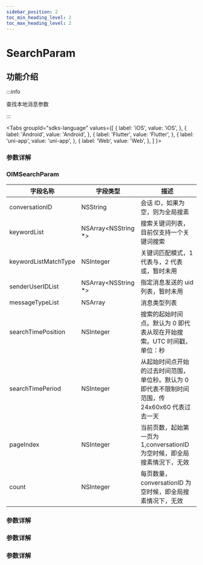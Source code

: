 ```yaml
---
sidebar_position: 2
toc_min_heading_level: 2
toc_max_heading_level: 2
---
```


# SearchParam

## 功能介绍

:::info

查找本地消息参数

:::

<Tabs
groupId="sdks-language"
values={[
{ label: 'iOS', value: 'iOS', },
{ label: 'Android', value: 'Android', },
{ label: 'Flutter', value: 'Flutter', },
{ label: 'uni-app', value: 'uni-app', },
{ label: 'Web', value: 'Web', },
]
}>

<TabItem value="Flutter">

### 参数详解

</TabItem>

<TabItem value="iOS">

### OIMSearchParam

| 字段名称             | 字段类型             | 描述                                                                                            |
| -------------------- | -------------------- | ----------------------------------------------------------------------------------------------- |
| conversationID       | NSString             | 会话 ID，如果为空，则为全局搜素                                                                 |
| keywordList          | NSArray<NSString \*> | 搜索关键词列表，目前仅支持一个关键词搜索                                                        |
| keywordListMatchType | NSInteger            | 关键词匹配模式，1 代表与，2 代表或，暂时未用                                                    |
| senderUserIDList     | NSArray<NSString \*> | 指定消息发送的 uid 列表，暂时未用                                                               |
| messageTypeList      | NSArray              | 消息类型列表                                                                                    |
| searchTimePosition   | NSInteger            | 搜索的起始时间点。默认为 0 即代表从现在开始搜索。UTC 时间戳，单位：秒                           |
| searchTimePeriod     | NSInteger            | 从起始时间点开始的过去时间范围，单位秒。默认为 0 即代表不限制时间范围，传 24x60x60 代表过去一天 |
| pageIndex            | NSInteger            | 当前页数，起始第一页为 1,conversationID 为空时候，即全局搜素情況下，无效                        |
| count                | NSInteger            | 每页数量，conversationID 为空时候，即全局搜素情况下，无效                                       |

</TabItem>

<TabItem value="Android">

### 参数详解

</TabItem>

<TabItem value="Web">

### 参数详解

</TabItem>

<TabItem value="uni-app">

### 参数详解

</TabItem>

</Tabs>
